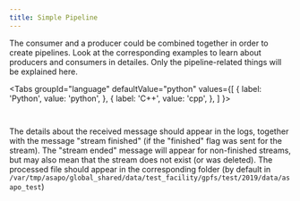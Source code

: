 ```yaml
---
title: Simple Pipeline
---
```




The consumer and a producer could be combined together in order to create pipelines. Look at the corresponding examples to learn about producers and consumers in detailes. Only the pipeline-related things will be explained here.

<Tabs
  groupId="language"
  defaultValue="python"
  values={[
    { label: 'Python', value: 'python', },
    { label: 'C++', value: 'cpp', },
  ]
}>
<TabItem value="python">

```python content="./versioned_examples/version-21.09.0/python/pipeline.py"
```

</TabItem>

<TabItem value="cpp">

```cpp content="./versioned_examples/version-21.09.0/cpp/pipeline.cpp"
```

</TabItem>
</Tabs>

The details about the received message should appear in the logs, together with the message "stream finished" (if the "finished" flag was sent for the stream). The "stream ended" message will appear for non-finished streams, but may also mean that the stream does not exist (or was deleted). The processed file should appear in the corresponding folder (by default in ```/var/tmp/asapo/global_shared/data/test_facility/gpfs/test/2019/data/asapo_test```)
